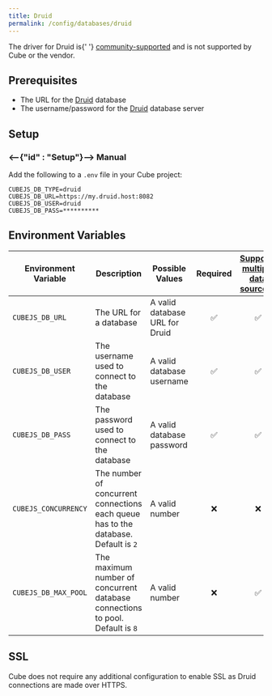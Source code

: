 ```yaml
---
title: Druid
permalink: /config/databases/druid
---
```


<WarningBox>
  The driver for Druid is{' '}
  <a href="../databases#driver-support">community-supported</a> and is not
  supported by Cube or the vendor.
</WarningBox>

## Prerequisites

- The URL for the [Druid][druid] database
- The username/password for the [Druid][druid] database server

## Setup

### <--{"id" : "Setup"}--> Manual

Add the following to a `.env` file in your Cube project:

```dotenv
CUBEJS_DB_TYPE=druid
CUBEJS_DB_URL=https://my.druid.host:8082
CUBEJS_DB_USER=druid
CUBEJS_DB_PASS=**********
```

## Environment Variables

| Environment Variable | Description                                                                         | Possible Values                | Required | [Supports multiple data sources?][ref-config-multiple-ds-decorating-env] |
| -------------------- | ----------------------------------------------------------------------------------- | ------------------------------ | :------: | :----------------------------------------------------------------------: |
| `CUBEJS_DB_URL`      | The URL for a database                                                              | A valid database URL for Druid |    ✅    |                                    ✅                                    |
| `CUBEJS_DB_USER`     | The username used to connect to the database                                        | A valid database username      |    ✅    |                                    ✅                                    |
| `CUBEJS_DB_PASS`     | The password used to connect to the database                                        | A valid database password      |    ✅    |                                    ✅                                    |
| `CUBEJS_CONCURRENCY` | The number of concurrent connections each queue has to the database. Default is `2` | A valid number                 |    ❌    |                                    ❌                                    |
| `CUBEJS_DB_MAX_POOL` | The maximum number of concurrent database connections to pool. Default is `8`       | A valid number                 |    ❌    |                                    ✅                                    |

## SSL

Cube does not require any additional configuration to enable SSL as Druid
connections are made over HTTPS.

[druid]: https://druid.apache.org/
[ref-config-multiple-ds-decorating-env]:
  /config/multiple-data-sources#configuring-data-sources-with-environment-variables-decorated-environment-variables
